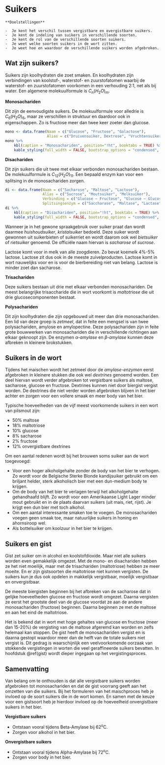 # Suikers

```block2
**Doelstellingen**

-  Je kent het verschil tussen vergistbare en overgistbare suikers.
-  Je kent de indeling van suikers in verschillende soorten.
-  Je kent de rol van de verschillende soorten suikers.
-  Je weet welke soorten suikers in de wort zitten.
-  Je weet hoe en waardoor de verschillende suikers worden afgebroken.

```

## Wat zijn suikers?

Suikers zijn koolhydraten die zoet smaken. En koolhydraten zijn verbindingen van koolstof-, waterstof- en zuurstofatomen waarbij de waterstof- en zuurstofatomen voorkomen in een verhouding 2:1, net als bij water. Een algemene molekuulformule is $C_n(H_2O)_m$.

**Monosachariden**

Dit zijn de eenvoudigste suikers. De molekuulformule voor alledrie is $C_6(H_2O)_6$, maar ze verschillen in struktuur en daardoor ook in eigenschappen. Zo is fructose meer dan twee keer zoeter dan glucose.

```r
mono <- data.frame(Naam = c("Glucose", "Fructose", "Galactose"), 
				   Alias = c("Druivensuiker, Dextrose", "Vruchtensuiker", ""))
mono %>% 
	kbl(caption = "Monosachariden", position="!ht", booktabs = TRUE) %>% 
	kable_styling(full_width = FALSE, bootstrap_options = "condensed", font_size = 12)
```

**Disachariden**

Dit zijn suikers die uit twee met elkaar verbonden monosachariden bestaan. De molekuulformule is $C_{12}(H_2O)_{11}$. Een bepaald enzym kan voor een splitsing in de monosachariden zorgen.

```r
di <- data.frame(Naam = c("Sacharose", "Maltose", "Lactose"), 
				 Alias = c("Sucrose", "Moutsuiker", "Melksuiker"), 
				 Verbinding = c("Glucose ~ Fructose", "Glucose ~ Glucose", "Glucose ~ Galactose"), 
				 Splitsingsenzym = c("Saccharase", "Maltase", "Lactase"))
di %>% 
	kbl(caption = "Disachariden", position="!ht", booktabs = TRUE) %>% 
	kable_styling(full_width = FALSE, bootstrap_options = "condensed", font_size = 12)
```

Wanneer je in het gewone spraakgebruik over suiker praat dan wordt daarmee *huishoudsuiker*, *kristalsuiker* bedoeld. Deze suiker wordt gewonnen uit suikerbieten of suikerriet en wordt daarom ook wel *bietsuiker* of *rietsuiker* genoemd. De officiële naam hiervan is *sacharose* of *sucrose*.

Lactose komt voor in melk van alle zoogdieren. Zo bevat koemelk 4%-5% lactose. Lactose zit dus ook in de meeste zuivelproducten. Lactose komt in wort nauwelijks voor en is voor de bierbereiding niet van belang. Lactose is minder zoet dan sacharose.

**Trisachariden**

Deze suikers bestaan uit drie met elkaar verbonden monosachariden. De meest belangrijke trisaccharide die in wort voorkomt is *maltotriose* die uit drie glucosecomponenten bestaat.

**Polysachariden**

Dit zijn koolhydraten die zijn opgebouwd uit meer dan drie monosachariden. Een lid van deze groep is *zetmeel*, dat in feite een mengsel is van twee polysachariden, amylose en amylopectine. Deze polysachariden zijn in feite grote bouwwerken van monosachariden die in verschillende richtingen aan elkaar geknoopt zijn. De enzymen *$\alpha$-amylase* en *$\beta$-amylase* kunnen deze afbreken in kleinere brokstukken.

## Suikers in de wort

Tijdens het maischen wordt het zetmeel door de *amylase-enzymen* eerst afgebroken in kleinere stukken die ook wel *dextrines* genoemd worden. Een deel hiervan wordt verder afgebroken tot vergistbare suikers als maltose, sacharose, glucose en fructose. Dextrines kunnen niet door biergist vergist worden. De dextrines die niet verder worden afgebroken blijven in het bier achter en zorgen voor een vollere smaak en meer body van het bier.

Typische hoeveelheden van de vijf meest voorkomende suikers in een wort van pilsmout zijn:

-  50% maltose
-  18% maltotriose
-  10% glucose
-  8% sacharose
-  2% fructose
-  12% onvergistbare dextrines

Om een aantal redenen wordt bij het brouwen soms suiker aan de wort toegevoegd:

-  Voor een hoger alkoholgehalte zonder de body van het bier te verhogen. Zo wordt voor de Belgische Sterke Blonde kandijsuiker gebruikt om een briljant helder, sterk alkoholisch bier met een dun-medium body te krijgen.
-  Om de body van het bier te verlagen terwijl het alkoholgehalte gehandhaafd blijft. Zo wordt voor een Amerikaanse Light Lager minder mout gebruikt en in de plaats daarvan suikers (uit mais, riet, rijst). Je krijgt een dun bier met toch alkohol.
-  Om een aantal interessante smaken toe te voegen. De monosachariden voegen geen smaak toe, maar natuurlijke suikers in honing en ahornsiroop wel.
-  Als bottelsuiker om koolzuur in het bier te krijgen.

## Suikers en gist

Gist zet suiker om in alcohol en koolstofdioxide. Maar niet alle suikers worden even gemakkelijk omgezet. Met de mono- en disachariden hebben ze het niet moeilijk, maar met de trisachariden (maltotriose) hebben ze meer moeite. En er zijn gistsoorten die maltotriose niet kunnen vergisten. De suikers kun je dus ook opdelen in makkelijk vergistbaar, moeilijk vergistbaar en onvergistbaar.

De meeste biergisten beginnen bij het afbreken van de sacharose dat in gelijke hoeveelheden glucose en fructose wordt omgezet. Daarna vergisten ze eerst het grootste deel van de glucose voordat ze aan de andere monosachariden (fructose) beginnen. Daarna beginnen ze met de maltose en aan het eind de maltotriose.

Het is bekend dat in wort met hoge gehaltes van glucose en fructose (meer dan 15-20%) de vergisting van de maltose afgeremd kan worden en zelfs helemaal kan stoppen. De gist heeft de monosachariden vergist en is daarna gestopt waardoor meer dan de helft van de totale suikers niet vergist is. Dit gedrag is waarschijnlijk een veelvoorkomende oorzaak van stokkende vergistingen in worten die veel geraffineerde suikers bevatten. In hoofdstuk \@ref(gist) wordt dieper ingegaan op het vergistingsproces.

## Samenvatting {#suikers-samenvatting}

Van belang om te onthouden is dat alle vergistbare suikers worden afgebroken tot monosachariden en dat de gist voorrang geeft aan het omzetten van die suikers. Bij het formuleren van het maischproces heb je invloed op de soort suikers die in de wort komen. En samen met de keuze voor een gistsoort heb je hierdoor invloed op de hoeveelheid onvergistbare suikers in het bier.

**Vergistbare suikers**

-  Ontstaan vooral tijdens Beta-Amylase bij 62^o^C.
-  Zorgen voor alkohol in het bier.

**Onvergistbare suikers**

-  Ontstaan vooral tijdens Alpha-Amylase bij 72^o^C.
-  Zorgen voor body in het bier.


<!-- + [Brewing Sugars & How To Use Them](https://byo.com/article/sweetness-brewing-sugars-how-to-use-them/) -->
<!-- + [Brewing Sugars](https://www.winning-homebrew.com/brewing-sugars.html) -->
